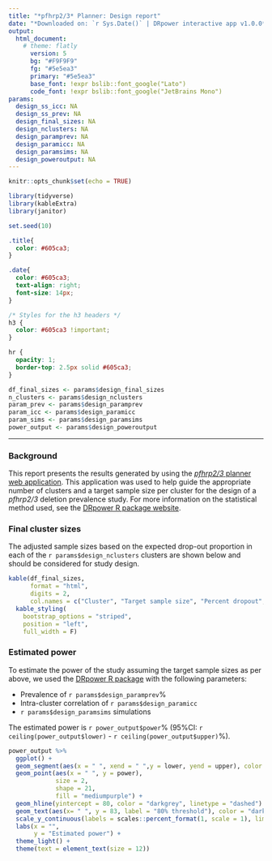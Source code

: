 ```yaml
---
title: "*pfhrp2/3* Planner: Design report"
date: "*Downloaded on: `r Sys.Date()` | DRpower interactive app v1.0.0*"
output: 
  html_document:
    # theme: flatly
      version: 5
      bg: "#F9F9F9"
      fg: "#5e5ea3"
      primary: "#5e5ea3"
      base_font: !expr bslib::font_google("Lato")
      code_font: !expr bslib::font_google("JetBrains Mono")
params:
  design_ss_icc: NA
  design_ss_prev: NA
  design_final_sizes: NA
  design_nclusters: NA
  design_paramprev: NA
  design_paramicc: NA
  design_paramsims: NA
  design_poweroutput: NA
---
```


```r
knitr::opts_chunk$set(echo = TRUE)

library(tidyverse)
library(kableExtra)
library(janitor)

set.seed(10)
```

```css
.title{
  color: #605ca3;
}

.date{
  color: #605ca3;
  text-align: right; 
  font-size: 14px;
}

/* Styles for the h3 headers */
h3 {
  color: #605ca3 !important;
}

hr {
  opacity: 1; 
  border-top: 2.5px solid #605ca3;
}
```

```r
df_final_sizes <- params$design_final_sizes
n_clusters <- params$design_nclusters
param_prev <- params$design_paramprev
param_icc <- params$design_paramicc
param_sims <- params$design_paramsims
power_output <- params$design_poweroutput
```
-----

### Background
This report presents the results generated by using the [*pfhrp2/3* planner web application](https://shiny.dide.ic.ac.uk/DRpower-app/). This application was used to help guide the appropriate number of clusters and a target sample size per cluster for the design of a *pfhrp2/3* deletion prevalence study. For more information on the statistical method used, see the [DRpower R package website](https://mrc-ide.github.io/DRpower).

### Final cluster sizes

The adjusted sample sizes based on the expected drop-out proportion in each of the `r params$design_nclusters` clusters are shown below and should be considered for study design. 

```r
kable(df_final_sizes, 
      format = "html",
      digits = 2,
      col.names = c("Cluster", "Target sample size", "Percent dropout", "Adjusted sample size")) %>%
  kable_styling(
    bootstrap_options = "striped",
    position = "left",
    full_width = F)
```

### Estimated power

To estimate the power of the study assuming the target sample sizes as per above, we used the [DRpower R package](https://mrc-ide.github.io/DRpower) with the following parameters: 

<!-- - The sample sizes for the `r params$design_nclusters` clusters (shown above) -->
- Prevalence of `r params$design_paramprev`%
- Intra-cluster correlation of `r params$design_paramicc` 
- `r params$design_paramsims` simulations

The estimated power is `r power_output$power`% (95%CI: `r ceiling(power_output$lower)` - `r ceiling(power_output$upper)`%).

```r
power_output %>% 
  ggplot() +
  geom_segment(aes(x = " ", xend = " ",y = lower, yend = upper), color = "black", linewidth = 1) +
  geom_point(aes(x = " ", y = power),
             size = 2,
             shape = 21,
             fill = "mediumpurple") +
  geom_hline(yintercept = 80, color = "darkgrey", linetype = "dashed") +
  geom_text(aes(x= " ", y = 83, label = "80% threshold"), color = "darkgrey", size = 3) +
  scale_y_continuous(labels = scales::percent_format(1, scale = 1), limits = c(0,100)) +
  labs(x = "",
       y = "Estimated power") +
  theme_light() +
  theme(text = element_text(size = 12))
```

